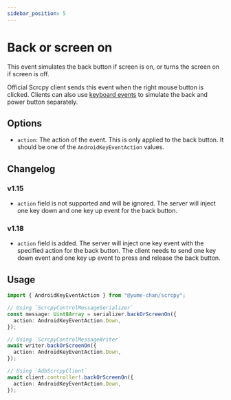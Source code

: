 ```yaml
---
sidebar_position: 5
---
```


# Back or screen on

This event simulates the back button if screen is on, or turns the screen on if screen is off.

Official Scrcpy client sends this event when the right mouse button is clicked. Clients can also use [keyboard events](./keyboard.mdx) to simulate the back and power button separately.

## Options

- `action`: The action of the event. This is only applied to the back button. It should be one of the `AndroidKeyEventAction` values.

## Changelog

### v1.15

- `action` field is not supported and will be ignored. The server will inject one key down and one key up event for the back button.

### v1.18

- `action` field is added. The server will inject one key event with the specified action for the back button. The client needs to send one key down event and one key up event to press and release the back button.

## Usage

```ts transpile
import { AndroidKeyEventAction } from "@yume-chan/scrcpy";

// Using `ScrcpyControlMessageSerializer`
const message: Uint8Array = serializer.backOrScreenOn({
  action: AndroidKeyEventAction.Down,
});

// Using `ScrcpyControlMessageWriter`
await writer.backOrScreenOn({
  action: AndroidKeyEventAction.Down,
});

// Using `AdbScrcpyClient`
await client.controller!.backOrScreenOn({
  action: AndroidKeyEventAction.Down,
});
```
